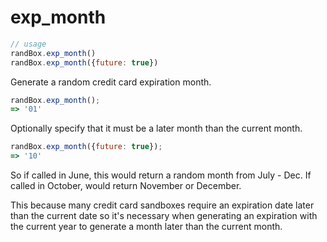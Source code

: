 # exp_month

```js
// usage
randBox.exp_month()
randBox.exp_month({future: true})
```

Generate a random credit card expiration month.

```js
randBox.exp_month();
=> '01'
```

Optionally specify that it must be a later month than the current month.

```js
randBox.exp_month({future: true});
=> '10'
```

So if called in June, this would return a random month from July - Dec. If
called in October, would return November or December.

This because many credit card sandboxes require an expiration date later
than the current date so it's necessary when generating an expiration with the
current year to generate a month later than the current month.
